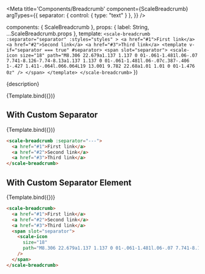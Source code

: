 

<Meta
  title='Components/Breadcrumb'
  component={ScaleBreadcrumb}
  argTypes={{
    separator: {
      control: { type: "text" }
    },
  }}
/>

  components: { ScaleBreadcrumb },
  props: {
    label: String,
    ...ScaleBreadcrumb.props
  },
  template: `
    <scale-breadcrumb
      :separator="separator"
      :styles="styles"
    >
      <a href="#1">First link</a>
      <a href="#2">Second link</a>
      <a href="#3">Third link</a>
      <template v-if="separator === true" #separator>
        <span slot="separator">
          <scale-icon
            size="18"
            path="M8.306 22.679a1.137 1.137 0 01-.061-1.481l.06-.07 7.741-8.126-7.74-8.13a1.137 1.137 0 01-.061-1.481l.06-.07c.387-.406 1-.427 1.411-.064l.066.064L19 13.001 9.782 22.68a1.01 1.01 0 01-1.476 0z"
          />
        </span>
      </template>
    </scale-breadcrumb>
  `
})

<Description>{description}</Description>

<Preview withSource="none">
  <Story
    name='Standard'
    args={{}}
  >
    {Template.bind({})}
  </Story>
</Preview>

<Props story='Standard' />

## With Custom Separator

<Preview withSource="none">
  <Story
    name='With Custom Separator'
    args={{
      separator: '---',
    }}
  >
    {Template.bind({})}
  </Story>
</Preview>

```html
<scale-breadcrumb :separator="---">
  <a href="#1">First link</a>
  <a href="#2">Second link</a>
  <a href="#3">Third link</a>
</scale-breadcrumb>
```

## With Custom Separator Element

<Preview withSource="none">
  <Story
    name='With Custom Separator Element'
    args={{
      separator: true
    }}
  >
    {Template.bind({})}
  </Story>
</Preview>

```html
<scale-breadcrumb>
  <a href="#1">First link</a>
  <a href="#2">Second link</a>
  <a href="#3">Third link</a>
  <span slot="separator">
    <scale-icon
      size="18"
      path="M8.306 22.679a1.137 1.137 0 01-.061-1.481l.06-.07 7.741-8.126-7.74-8.13a1.137 1.137 0 01-.061-1.481l.06-.07c.387-.406 1-.427 1.411-.064l.066.064L19 13.001 9.782 22.68a1.01 1.01 0 01-1.476 0z"
    />
  </span>
</scale-breadcrumb>
```
